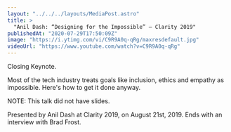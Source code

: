 ```yaml
---
layout: "../../../layouts/MediaPost.astro"
title: >
  "Anil Dash: “Designing for the Impossible” — Clarity 2019"
publishedAt: "2020-07-29T17:50:09Z"
image: "https://i.ytimg.com/vi/C9R9A0q-qRg/maxresdefault.jpg"
videoUrl: "https://www.youtube.com/watch?v=C9R9A0q-qRg"
---
```


Closing Keynote.

Most of the tech industry treats goals like inclusion, ethics and empathy as impossible. Here's how to get it done anyway.

NOTE: This talk did not have slides.

Presented by Anil Dash at Clarity 2019, on August 21st, 2019. Ends with an interview with Brad Frost.
